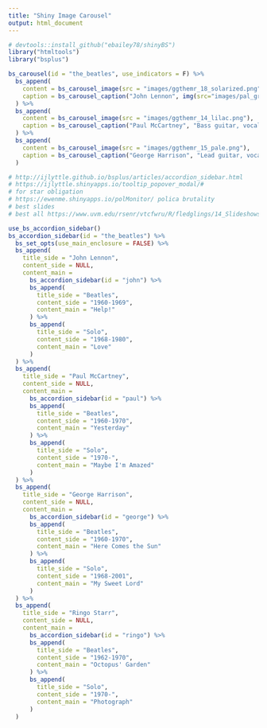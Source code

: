 ```yaml
---
title: "Shiny Image Carousel"
output: html_document
---
```


```r
# devtools::install_github("ebailey78/shinyBS")
library("htmltools")
library("bsplus")

bs_carousel(id = "the_beatles", use_indicators = F) %>%
  bs_append(
    content = bs_carousel_image(src = "images/ggthemr_18_solarized.png"),
    caption = bs_carousel_caption("John Lennon", img(src="images/pal_greyscale.png"))
  ) %>%
  bs_append(
    content = bs_carousel_image(src = "images/ggthemr_14_lilac.png"),
    caption = bs_carousel_caption("Paul McCartney", "Bass guitar, vocals")
  ) %>%
  bs_append(
    content = bs_carousel_image(src = "images/ggthemr_15_pale.png"),
    caption = bs_carousel_caption("George Harrison", "Lead guitar, vocals")
  )
```



```r
# http://ijlyttle.github.io/bsplus/articles/accordion_sidebar.html
# https://ijlyttle.shinyapps.io/tooltip_popover_modal/#
# for star obligation
# https://ewenme.shinyapps.io/polMonitor/ polica brutality
# best slides
# best all https://www.uvm.edu/rsenr/vtcfwru/R/fledglings/14_Slideshows.html

use_bs_accordion_sidebar()
bs_accordion_sidebar(id = "the_beatles") %>%
  bs_set_opts(use_main_enclosure = FALSE) %>%
  bs_append(
    title_side = "John Lennon", 
    content_side = NULL,
    content_main = 
      bs_accordion_sidebar(id = "john") %>%
      bs_append(
        title_side = "Beatles",
        content_side = "1960-1969",
        content_main = "Help!"
      ) %>%
      bs_append(
        title_side = "Solo",
        content_side = "1968-1980",
        content_main = "Love"
      )
  ) %>%
  bs_append(
    title_side = "Paul McCartney", 
    content_side = NULL,
    content_main =
      bs_accordion_sidebar(id = "paul") %>%
      bs_append(
        title_side = "Beatles",
        content_side = "1960-1970",
        content_main = "Yesterday"
      ) %>%
      bs_append(
        title_side = "Solo",
        content_side = "1970-",
        content_main = "Maybe I'm Amazed"
      )
  ) %>%
  bs_append(
    title_side = "George Harrison", 
    content_side = NULL,
    content_main = 
      bs_accordion_sidebar(id = "george") %>%
      bs_append(
        title_side = "Beatles",
        content_side = "1960-1970",
        content_main = "Here Comes the Sun"
      ) %>%
      bs_append(
        title_side = "Solo",
        content_side = "1968-2001",
        content_main = "My Sweet Lord"
      )
  ) %>%
  bs_append(
    title_side = "Ringo Starr", 
    content_side = NULL,
    content_main = 
      bs_accordion_sidebar(id = "ringo") %>%
      bs_append(
        title_side = "Beatles",
        content_side = "1962-1970",
        content_main = "Octopus' Garden"
      ) %>%
      bs_append(
        title_side = "Solo",
        content_side = "1970-",
        content_main = "Photograph"
      )
  ) 
```

